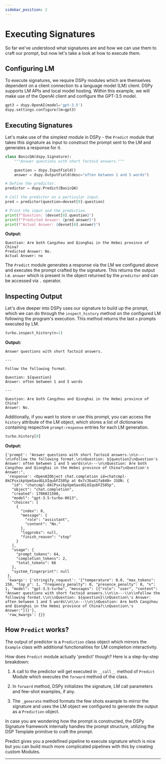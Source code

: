 ```yaml
---
sidebar_position: 2
---
```



# Executing Signatures

So far we've understood what signatures are and how we can use them to craft our prompt, but now let's take a look at how to execute them.

## Configuring LM

To execute signatures, we require DSPy modules which are themselves dependent on a client connection to a language model (LM) client. DSPy supports LM APIs and local model hosting. Within this example, we will make use of the OpenAI client and configure the GPT-3.5 model.

```python
gpt3 = dspy.OpenAI(model='gpt-3.5')
dspy.settings.configure(lm=gpt3)
```

## Executing Signatures

Let's make use of the simplest module in DSPy - the `Predict` module that takes this signature as input to construct the prompt sent to the LM and generates a response for it. 

```python
class BasicQA(dspy.Signature):
    """Answer questions with short factoid answers."""

    question = dspy.InputField()
    answer = dspy.OutputField(desc="often between 1 and 5 words")

# Define the predictor.
predictor = dspy.Predict(BasicQA)

# Call the predictor on a particular input.
pred = predictor(question=devset[0].question)

# Print the input and the prediction.
print(f"Question: {devset[0].question}")
print(f"Predicted Answer: {pred.answer}")
print(f"Actual Answer: {devset[0].answer}")
```
**Output:**
```text
Question: Are both Cangzhou and Qionghai in the Hebei province of China?
Predicted Answer: No.
Actual Answer: no
```

The `Predict` module generates a response via the LM we configured above and executes the prompt crafted by the signature. This returns the output i.e. `answer` which is present in the object returned by the `predictor` and can be accessed via `.` operator.

## Inspecting Output

Let's dive deeper into DSPy uses our signature to build up the prompt, which we can do through the `inspect_history` method on the configured LM following the program's execution. This method returns the last `n` prompts executed by LM.

```python
turbo.inspect_history(n=1)
```
**Output:**
```text
Answer questions with short factoid answers.

---

Follow the following format.

Question: ${question}
Answer: often between 1 and 5 words

---

Question: Are both Cangzhou and Qionghai in the Hebei province of China?
Answer: No.
```

Additionally, if you want to store or use this prompt, you can access the `history` attribute of the LM object, which stores a list of dictionaries containing respective  `prompt:response` entries for each LM generation.

```python
turbo.history[0]
```
**Output:**
```text
{'prompt': "Answer questions with short factoid answers.\n\n---\n\nFollow the following format.\n\nQuestion: ${question}\nQuestion's Answer: often between 1 and 5 words\n\n---\n\nQuestion: Are both Cangzhou and Qionghai in the Hebei province of China?\nQuestion's Answer:",
 'response': <OpenAIObject chat.completion id=chatcmpl-8kCPsxikpVpmSaxdGLUIqubFZS05p at 0x7c3ba41fa840> JSON: {
   "id": "chatcmpl-8kCPsxikpVpmSaxdGLUIqubFZS05p",
   "object": "chat.completion",
   "created": 1706021508,
   "model": "gpt-3.5-turbo-0613",
   "choices": [
     {
       "index": 0,
       "message": {
         "role": "assistant",
         "content": "No."
       },
       "logprobs": null,
       "finish_reason": "stop"
     }
   ],
   "usage": {
     "prompt_tokens": 64,
     "completion_tokens": 2,
     "total_tokens": 66
   },
   "system_fingerprint": null
 },
 'kwargs': {'stringify_request': '{"temperature": 0.0, "max_tokens": 150, "top_p": 1, "frequency_penalty": 0, "presence_penalty": 0, "n": 1, "model": "gpt-3.5-turbo", "messages": [{"role": "user", "content": "Answer questions with short factoid answers.\\n\\n---\\n\\nFollow the following format.\\n\\nQuestion: ${question}\\nQuestion\'s Answer: often between 1 and 5 words\\n\\n---\\n\\nQuestion: Are both Cangzhou and Qionghai in the Hebei province of China?\\nQuestion\'s Answer:"}]}'},
 'raw_kwargs': {}}
```

## How `Predict` works?

The output of predictor is a `Prediction` class object which mirrors the `Example` class with additional functionalities for LM completion interactivity. 

How does `Predict` module actually 'predict' though? Here is a step-by-step breakdown:

1. A call to the predictor will get executed in `__call__` method of `Predict` Module which executes the `forward` method of the class.

2. In `forward` method, DSPy initializes the signature, LM call parameters and few-shot examples, if any.

3. The `_generate` method formats the few shots example to mirror the signature and uses the LM object we configured to generate the output as a `Prediction` object. 

In case you are wondering how the prompt is constructed, the DSPy Signature framework internally handles the prompt structure, utilizing the DSP Template primitive to craft the prompt. 

Predict gives you a predefined pipeline to execute signature which is nice but you can build much more complicated pipelines with this by creating custom Modules.

***

<AuthorDetails name="Herumb Shandilya"/>